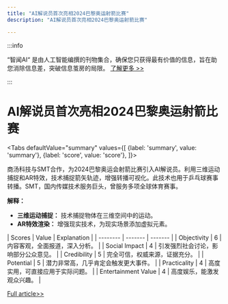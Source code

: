 ```yaml
---
title: "AI解说员首次亮相2024巴黎奥运射箭比赛"
description: "AI解说员首次亮相2024巴黎奥运射箭比赛"

---
```



:::info

“智闻AI“ 是由人工智能编撰的刊物集合，确保您只获得最有价值的信息，旨在助您消除信息差，突破信息茧房的局限。  [了解更多 >>](/)

:::

# AI解说员首次亮相2024巴黎奥运射箭比赛


<Tabs
	defaultValue="summary"
	values={[
	{label: 'summary', value: 'summary'},
	{label: 'score', value: 'score'},
]}>
<TabItem value="summary">


商汤科技与SMT合作，为2024巴黎奥运会射箭比赛引入AI解说员。利用三维运动捕捉和AR特效，技术捕捉箭矢轨迹，增强转播可视化。此技术也用于乒乓球赛事转播。SMT，国内传媒技术服务巨头，曾服务多项全球体育赛事。

**解释：**
- **三维运动捕捉：** 技术捕捉物体在三维空间中的运动。
- **AR特效渲染：** 增强现实技术，为现实场景添加虚拟元素。
</TabItem>
<TabItem value="score">
	| Scores     | Value   | Explanation |
	| -------- | ------- | ------- |
	| Objectivity  | 6    | 内容客观，全面报道，深入分析。    |
	| Social Impact | 4     | 引发强烈社会讨论，影响部分公众意见。    |
	| Credibility    | 5    | 完全可信，权威来源，证据充分。    |
	| Potential    | 5    | 潜力非常高，几乎肯定会触发更大事件。    |
	| Practicality    | 4    | 高度实用，可直接应用于实际问题。    |
	| Entertainment Value    | 4    | 高度娱乐，能激发观众兴趣。    |
</TabItem>
</Tabs>

[Full article>>](https://readhub.cn/topic/8bounX8HMx4)
